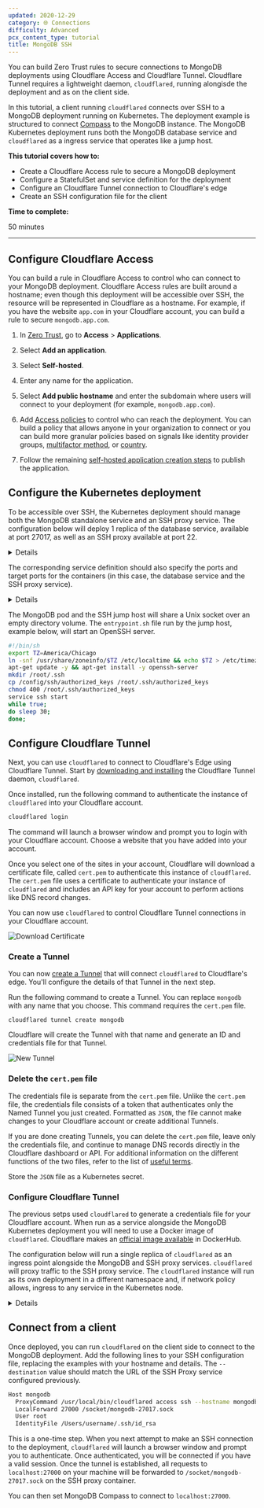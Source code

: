 ```yaml
---
updated: 2020-12-29
category: 🌐 Connections
difficulty: Advanced
pcx_content_type: tutorial
title: MongoDB SSH
---
```



You can build Zero Trust rules to secure connections to MongoDB deployments using Cloudflare Access and Cloudflare Tunnel. Cloudflare Tunnel requires a lightweight daemon, `cloudflared`, running alongisde the deployment and as on the client side.

In this tutorial, a client running `cloudflared` connects over SSH to a MongoDB deployment running on Kubernetes. The deployment example is structured to connect [Compass](https://www.mongodb.com/products/compass) to the MongoDB instance. The MongoDB Kubernetes deployment runs both the MongoDB database service and `cloudflared` as a ingress service that operates like a jump host.

**This tutorial covers how to:**

- Create a Cloudflare Access rule to secure a MongoDB deployment
- Configure a StatefulSet and service definition for the deployment
- Configure an Cloudflare Tunnel connection to Cloudflare's edge
- Create an SSH configuration file for the client

**Time to complete:**

50 minutes

---

## Configure Cloudflare Access

You can build a rule in Cloudflare Access to control who can connect to your MongoDB deployment. Cloudflare Access rules are built around a hostname; even though this deployment will be accessible over SSH, the resource will be represented in Cloudflare as a hostname. For example, if you have the website `app.com` in your Cloudflare account, you can build a rule to secure `mongodb.app.com`.

1. In [Zero Trust](https://one.dash.cloudflare.com/), go to **Access** > **Applications**.

2. Select **Add an application**.

3. Select **Self-hosted**.

4. Enter any name for the application.

5. Select **Add public hostname** and enter the subdomain where users will connect to your deployment (for example, `mongodb.app.com`).

6. Add [Access policies](/cloudflare-one/policies/access/) to control who can reach the deployment. You can build a policy that allows anyone in your organization to connect or you can build more granular policies based on signals like identity provider groups, [multifactor method](/cloudflare-one/tutorials/okta-u2f/), or [country](/cloudflare-one/policies/access/groups/).

7. Follow the remaining [self-hosted application creation steps](/cloudflare-one/applications/configure-apps/self-hosted-public-app/) to publish the application.

## Configure the Kubernetes deployment

To be accessible over SSH, the Kubernetes deployment should manage both the MongoDB standalone service and an SSH proxy service. The configuration below will deploy 1 replica of the database service, available at port 27017, as well as an SSH proxy available at port 22.

<Details header=" StatefulSet Configuration">

```yaml
apiVersion: apps/v1
kind: StatefulSet
metadata:
  name: mongodb-standalone
  namespace: mongodb
spec:
  serviceName: database
  replicas: 1
  selector:
    matchLabels:
      app: database
  template:
    metadata:
      labels:
        app: database
        selector: mongodb-standalone
    spec:
      containers:
        - name: mongodb-standalone
          image: mongo
          command: ["mongod"]
          args: ["--config=/config/mongod.conf"]
          ports:
            - containerPort: 27017
              protocol: TCP
              name: mongod
          volumeMounts:
            - name: mongodb-conf
              mountPath: /config
              readOnly: true
            - name: mongodb-data
              mountPath: /data/db
            - name: tls
              mountPath: /etc/tls
            - name: mongodb-socket
              mountPath: /socket
        - name: ssh-proxy
          image: ubuntu:20.04
          command: ["/scripts/entrypoint.sh"]
          ports:
            - containerPort: 22
              protocol: TCP
              name: ssh-port
          volumeMounts:
            - name: mongodb-socket
              mountPath: /socket
            - name: scripts
              mountPath: /scripts
              readOnly: true
            - name: ssh-authorized-keys
              mountPath: /config/ssh
              readOnly: true
          resources:
            requests:
              cpu: 20m
              memory: 32Mi
      volumes:
        - name: mongodb-socket
          emptyDir: {}
        - name: mongodb-conf
          configMap:
            name: mongodb-standalone
            items:
              - key: mongod.conf
                path: mongod.conf
        - name: tls
          secret:
            secretName: tls
        - name: mongodb-data
          persistentVolumeClaim:
            claimName: mongodb-standalone
        - name: scripts
          configMap:
            name: scripts
            items:
              - key: entrypoint.sh
                path: entrypoint.sh
                mode: 0744
        - name: ssh-authorized-keys
          configMap:
            name: ssh-proxy-config
            items:
              - key: authorized_keys
                path: authorized_keys
                mode: 0400
```

</Details>

The corresponding service definition should also specify the ports and target ports for the containers (in this case, the database service and the SSH proxy service).

<Details header="Service Definition">

```yaml
apiVersion: v1
kind: Service
metadata:
  name: database
  namespace: mongodb
  labels:
    app: database
spec:
  clusterIP: None
  selector:
    app: database
  ports:
    - protocol: TCP
      port: 27017
      targetPort: 27017
---
apiVersion: v1
kind: Service
metadata:
  name: ssh-proxy
  namespace: mongodb
  labels:
    app: database
spec:
  selector:
    app: database
  ports:
    - protocol: TCP
      port: 22
      targetPort: 22
```

</Details>

The MongoDB pod and the SSH jump host will share a Unix socket over an empty directory volume. The `entrypoint.sh` file run by the jump host, example below, will start an OpenSSH server.

```bash
#!/bin/sh
export TZ=America/Chicago
ln -snf /usr/share/zoneinfo/$TZ /etc/localtime && echo $TZ > /etc/timezone
apt-get update -y && apt-get install -y openssh-server
mkdir /root/.ssh
cp /config/ssh/authorized_keys /root/.ssh/authorized_keys
chmod 400 /root/.ssh/authorized_keys
service ssh start
while true;
do sleep 30;
done;
```

## Configure Cloudflare Tunnel

Next, you can use `cloudflared` to connect to Cloudflare's Edge using Cloudflare Tunnel. Start by [downloading and installing](/cloudflare-one/connections/connect-networks/do-more-with-tunnels/local-management/create-local-tunnel/) the Cloudflare Tunnel daemon, `cloudflared`.

Once installed, run the following command to authenticate the instance of `cloudflared` into your Cloudflare account.

```sh
cloudflared login
```

The command will launch a browser window and prompt you to login with your Cloudflare account. Choose a website that you have added into your account.

Once you select one of the sites in your account, Cloudflare will download a certificate file, called `cert.pem` to authenticate this instance of `cloudflared`. The `cert.pem` file uses a certificate to authenticate your instance of `cloudflared` and includes an API key for your account to perform actions like DNS record changes.

You can now use `cloudflared` to control Cloudflare Tunnel connections in your Cloudflare account.

![Download Certificate](~/assets/images/cloudflare-one/secure-origin-connections/share-new-site/cert-download.png)

### Create a Tunnel

You can now [create a Tunnel](/cloudflare-one/connections/connect-networks/do-more-with-tunnels/local-management/create-local-tunnel/) that will connect `cloudflared` to Cloudflare's edge. You'll configure the details of that Tunnel in the next step.

Run the following command to create a Tunnel. You can replace `mongodb` with any name that you choose. This command requires the `cert.pem` file.

`cloudflared tunnel create mongodb`

Cloudflare will create the Tunnel with that name and generate an ID and credentials file for that Tunnel.

![New Tunnel](~/assets/images/cloudflare-one/secure-origin-connections/share-new-site/create.png)

### Delete the `cert.pem` file

The credentials file is separate from the `cert.pem` file. Unlike the `cert.pem` file, the credentials file consists of a token that authenticates only the Named Tunnel you just created. Formatted as `JSON`, the file cannot make changes to your Cloudflare account or create additional Tunnels.

If you are done creating Tunnels, you can delete the `cert.pem` file, leave only the credentials file, and continue to manage DNS records directly in the Cloudflare dashboard or API. For additional information on the different functions of the two files, refer to the list of [useful terms](/cloudflare-one/connections/connect-networks/get-started/tunnel-useful-terms/#certpem).

Store the `JSON` file as a Kubernetes secret.

### Configure Cloudflare Tunnel

The previous setps used `cloudflared` to generate a credentials file for your Cloudflare account. When run as a service alongside the MongoDB Kubernetes deployment you will need to use a Docker image of `cloudflared`. Cloudflare makes an [official image available](https://hub.docker.com/r/cloudflare/cloudflared) in DockerHub.

The configuration below will run a single replica of `cloudflared` as an ingress point alongside the MongoDB and SSH proxy services. `cloudflared` will proxy traffic to the SSH proxy service. The `cloudflared` instance will run as its own deployment in a different namespace and, if network policy allows, ingress to any service in the Kubernetes node.

<Details header="`cloudflared` Configuration">

```yaml
apiVersion: apps/v1
kind: Deployment
metadata:
  name: dashboard-tunnel
  namespace: argotunnel
  labels:
    app: dashboard-tunnel
spec:
  replicas: 1
  selector:
    matchLabels:
      app: dashboard-tunnel
  template:
    metadata:
      labels:
        app: dashboard-tunnel
    spec:
      containers:
        - name: dashboard-tunnel
          # Image from https://hub.docker.com/r/cloudflare/cloudflared
          image: cloudflare/cloudflared:2020.11.11
          command: ["cloudflared", "tunnel"]
          args: ["--config", "/etc/tunnel/config.yaml", "run"]
          ports:
            - containerPort: 5000
          livenessProbe:
            tcpSocket:
              port: 5000
            initialDelaySeconds: 60
            periodSeconds: 60
          volumeMounts:
            - name: dashboard-tunnel-config
              mountPath: /etc/tunnel
            - name: tunnel-credentials
              mountPath: /etc/credentials
      volumes:
        - name: dashboard-tunnel-config
          configMap:
            name: dashboard-tunnel-config
        - name: tunnel-credentials
          secret:
            secretName: tunnel-credentials
---
apiVersion: v1
kind: ConfigMap
metadata:
  name: dashboard-tunnel-config
  namespace: argotunnel
data:
  config.yaml: |
    tunnel: 9a00ef26-4997-4de2-83db-631efc74245c
    credentials-file: /etc/credentials/k8s-dashboard.json
    metrics: :5000
    protocol: http2
    no-autoupdate: true
    ingress:
    - hostname: mongodb.widgetcorp.tech
      originRequest:
        bastionMode: true
    - service: http_status:404
```

</Details>

## Connect from a client

Once deployed, you can run `cloudflared` on the client side to connect to the MongoDB deployment. Add the following lines to your SSH configuration file, replacing the examples with your hostname and details. The `--destination` value should match the URL of the SSH Proxy service configured previously.

```bash
Host mongodb
  ProxyCommand /usr/local/bin/cloudflared access ssh --hostname mongodb.widgetcorp.tech --destination ssh-proxy.mongodb.svc.cluster.local:22
  LocalForward 27000 /socket/mongodb-27017.sock
  User root
  IdentityFile /Users/username/.ssh/id_rsa
```

This is a one-time step. When you next attempt to make an SSH connection to the deployment, `cloudflared` will launch a browser window and prompt you to authenticate. Once authenticated, you will be connected if you have a valid session. Once the tunnel is established, all requests to `localhost:27000` on your machine will be forwarded to `/socket/mongodb-27017.sock` on the SSH proxy container.

You can then set MongoDB Compass to connect to `localhost:27000`.
